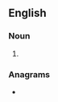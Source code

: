 ==English==

===Noun===
{{en-noun}}

# {{initialism of|en|{{w|Universal Product Code}}}}

===Anagrams===
* {{anagrams|en|a=cpu|CPU|Cup|P.U.C.|PUC|Pcu|UCP|cup}}